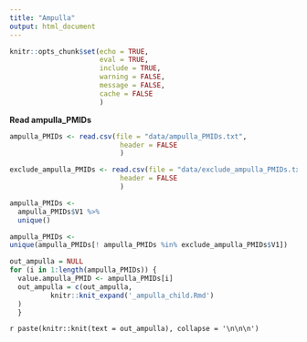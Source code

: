 ```yaml
---
title: "Ampulla"
output: html_document
---
```


```r
knitr::opts_chunk$set(echo = TRUE,
                      eval = TRUE,
                      include = TRUE,
                      warning = FALSE,
                      message = FALSE,
                      cache = FALSE
                      )
```


**Read ampulla_PMIDs**

```r
ampulla_PMIDs <- read.csv(file = "data/ampulla_PMIDs.txt",
                           header = FALSE
                           )

exclude_ampulla_PMIDs <- read.csv(file = "data/exclude_ampulla_PMIDs.txt",
                           header = FALSE
                           )

ampulla_PMIDs <-
  ampulla_PMIDs$V1 %>% 
  unique()

ampulla_PMIDs <- 
unique(ampulla_PMIDs[! ampulla_PMIDs %in% exclude_ampulla_PMIDs$V1])

```


```r
out_ampulla = NULL
for (i in 1:length(ampulla_PMIDs)) {
  value.ampulla_PMID <- ampulla_PMIDs[i]
  out_ampulla = c(out_ampulla,
          knitr::knit_expand('_ampulla_child.Rmd')
  )
  }

```



`r paste(knitr::knit(text = out_ampulla), collapse = '\n\n\n')`



